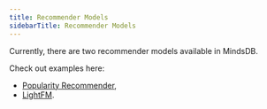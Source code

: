 ```yaml
---
title: Recommender Models
sidebarTitle: Recommender Models
---
```


Currently, there are two recommender models available in MindsDB.

Check out examples here:

- [Popularity Recommender](/integrations/ai-engines/popularity-recommender),
- [LightFM](/integrations/ai-engines/lightfm).

